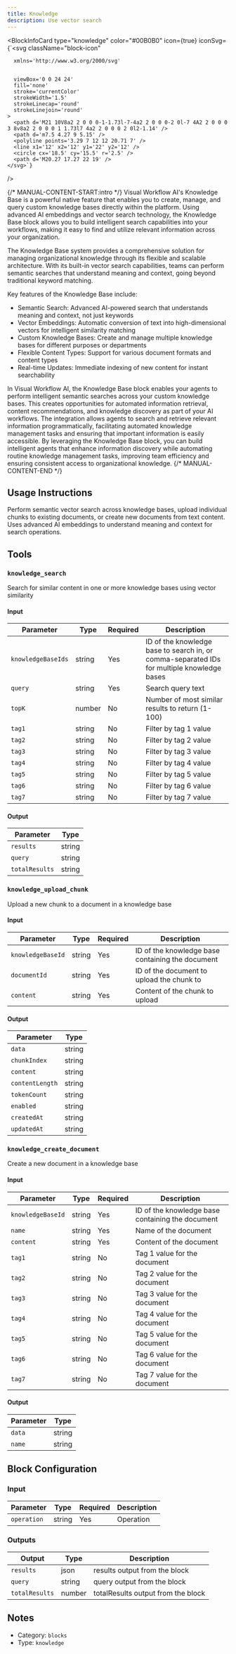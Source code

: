 ```yaml
---
title: Knowledge
description: Use vector search
---
```



<BlockInfoCard 
  type="knowledge"
  color="#00B0B0"
  icon={true}
  iconSvg={`<svg className="block-icon"
      
      xmlns='http://www.w3.org/2000/svg'
      
      
      viewBox='0 0 24 24'
      fill='none'
      stroke='currentColor'
      strokeWidth='1.5'
      strokeLinecap='round'
      strokeLinejoin='round'
    >
      <path d='M21 10V8a2 2 0 0 0-1-1.73l-7-4a2 2 0 0 0-2 0l-7 4A2 2 0 0 0 3 8v8a2 2 0 0 0 1 1.73l7 4a2 2 0 0 0 2 0l2-1.14' />
      <path d='m7.5 4.27 9 5.15' />
      <polyline points='3.29 7 12 12 20.71 7' />
      <line x1='12' x2='12' y1='22' y2='12' />
      <circle cx='18.5' cy='15.5' r='2.5' />
      <path d='M20.27 17.27 22 19' />
    </svg>`}
/>

{/* MANUAL-CONTENT-START:intro */}
Visual Workflow AI's Knowledge Base is a powerful native feature that enables you to create, manage, and query custom knowledge bases directly within the platform. Using advanced AI embeddings and vector search technology, the Knowledge Base block allows you to build intelligent search capabilities into your workflows, making it easy to find and utilize relevant information across your organization.

The Knowledge Base system provides a comprehensive solution for managing organizational knowledge through its flexible and scalable architecture. With its built-in vector search capabilities, teams can perform semantic searches that understand meaning and context, going beyond traditional keyword matching.

Key features of the Knowledge Base include:

- Semantic Search: Advanced AI-powered search that understands meaning and context, not just keywords
- Vector Embeddings: Automatic conversion of text into high-dimensional vectors for intelligent similarity matching
- Custom Knowledge Bases: Create and manage multiple knowledge bases for different purposes or departments
- Flexible Content Types: Support for various document formats and content types
- Real-time Updates: Immediate indexing of new content for instant searchability

In Visual Workflow AI, the Knowledge Base block enables your agents to perform intelligent semantic searches across your custom knowledge bases. This creates opportunities for automated information retrieval, content recommendations, and knowledge discovery as part of your AI workflows. The integration allows agents to search and retrieve relevant information programmatically, facilitating automated knowledge management tasks and ensuring that important information is easily accessible. By leveraging the Knowledge Base block, you can build intelligent agents that enhance information discovery while automating routine knowledge management tasks, improving team efficiency and ensuring consistent access to organizational knowledge.
{/* MANUAL-CONTENT-END */}


## Usage Instructions

Perform semantic vector search across knowledge bases, upload individual chunks to existing documents, or create new documents from text content. Uses advanced AI embeddings to understand meaning and context for search operations.



## Tools

### `knowledge_search`

Search for similar content in one or more knowledge bases using vector similarity

#### Input

| Parameter | Type | Required | Description |
| --------- | ---- | -------- | ----------- |
| `knowledgeBaseIds` | string | Yes | ID of the knowledge base to search in, or comma-separated IDs for multiple knowledge bases |
| `query` | string | Yes | Search query text |
| `topK` | number | No | Number of most similar results to return \(1-100\) |
| `tag1` | string | No | Filter by tag 1 value |
| `tag2` | string | No | Filter by tag 2 value |
| `tag3` | string | No | Filter by tag 3 value |
| `tag4` | string | No | Filter by tag 4 value |
| `tag5` | string | No | Filter by tag 5 value |
| `tag6` | string | No | Filter by tag 6 value |
| `tag7` | string | No | Filter by tag 7 value |

#### Output

| Parameter | Type |
| --------- | ---- |
| `results` | string |
| `query` | string |
| `totalResults` | string |

### `knowledge_upload_chunk`

Upload a new chunk to a document in a knowledge base

#### Input

| Parameter | Type | Required | Description |
| --------- | ---- | -------- | ----------- |
| `knowledgeBaseId` | string | Yes | ID of the knowledge base containing the document |
| `documentId` | string | Yes | ID of the document to upload the chunk to |
| `content` | string | Yes | Content of the chunk to upload |

#### Output

| Parameter | Type |
| --------- | ---- |
| `data` | string |
| `chunkIndex` | string |
| `content` | string |
| `contentLength` | string |
| `tokenCount` | string |
| `enabled` | string |
| `createdAt` | string |
| `updatedAt` | string |

### `knowledge_create_document`

Create a new document in a knowledge base

#### Input

| Parameter | Type | Required | Description |
| --------- | ---- | -------- | ----------- |
| `knowledgeBaseId` | string | Yes | ID of the knowledge base containing the document |
| `name` | string | Yes | Name of the document |
| `content` | string | Yes | Content of the document |
| `tag1` | string | No | Tag 1 value for the document |
| `tag2` | string | No | Tag 2 value for the document |
| `tag3` | string | No | Tag 3 value for the document |
| `tag4` | string | No | Tag 4 value for the document |
| `tag5` | string | No | Tag 5 value for the document |
| `tag6` | string | No | Tag 6 value for the document |
| `tag7` | string | No | Tag 7 value for the document |

#### Output

| Parameter | Type |
| --------- | ---- |
| `data` | string |
| `name` | string |



## Block Configuration

### Input

| Parameter | Type | Required | Description | 
| --------- | ---- | -------- | ----------- | 
| `operation` | string | Yes | Operation |



### Outputs

| Output | Type | Description |
| ------ | ---- | ----------- |
| `results` | json | results output from the block |
| `query` | string | query output from the block |
| `totalResults` | number | totalResults output from the block |


## Notes

- Category: `blocks`
- Type: `knowledge`
